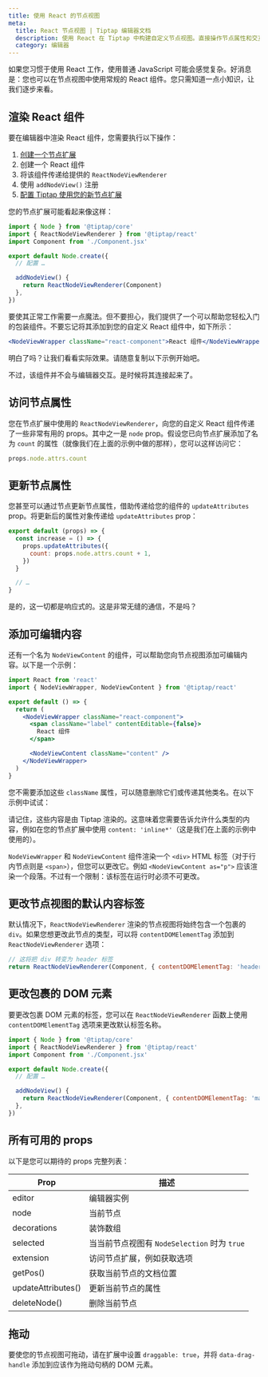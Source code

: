 ```yaml
---
title: 使用 React 的节点视图
meta:
  title: React 节点视图 | Tiptap 编辑器文档
  description: 使用 React 在 Tiptap 中构建自定义节点视图。直接操作节点属性和交互内容。
  category: 编辑器
---
```



如果您习惯于使用 React 工作，使用普通 JavaScript 可能会感觉复杂。好消息是：您也可以在节点视图中使用常规的 React 组件。您只需知道一点小知识，让我们逐步来看。

## 渲染 React 组件

要在编辑器中渲染 React 组件，您需要执行以下操作：

1. [创建一个节点扩展](/editor/extensions/custom-extensions)
2. 创建一个 React 组件
3. 将该组件传递给提供的 `ReactNodeViewRenderer`
4. 使用 `addNodeView()` 注册
5. [配置 Tiptap 使用您的新节点扩展](/editor/getting-started/configure)

您的节点扩展可能看起来像这样：

```js
import { Node } from '@tiptap/core'
import { ReactNodeViewRenderer } from '@tiptap/react'
import Component from './Component.jsx'

export default Node.create({
  // 配置 …

  addNodeView() {
    return ReactNodeViewRenderer(Component)
  },
})
```

要使其正常工作需要一点魔法。但不要担心，我们提供了一个可以帮助您轻松入门的包装组件。不要忘记将其添加到您的自定义 React 组件中，如下所示：

```jsx
<NodeViewWrapper className="react-component">React 组件</NodeViewWrapper>
```

明白了吗？让我们看看实际效果。请随意复制以下示例开始吧。

<CodeDemo path="/GuideNodeViews/ReactComponent?inline=false&hideSource=false" />

不过，该组件并不会与编辑器交互。是时候将其连接起来了。

## 访问节点属性

您在节点扩展中使用的 `ReactNodeViewRenderer`，向您的自定义 React 组件传递了一些非常有用的 props。其中之一是 `node` prop。假设您已向节点扩展添加了名为 `count` 的属性（就像我们在上面的示例中做的那样），您可以这样访问它：

```js
props.node.attrs.count
```

## 更新节点属性

您甚至可以通过节点更新节点属性，借助传递给您的组件的 `updateAttributes` prop。将更新后的属性对象传递给 `updateAttributes` prop：

```js
export default (props) => {
  const increase = () => {
    props.updateAttributes({
      count: props.node.attrs.count + 1,
    })
  }

  // …
}
```

是的，这一切都是响应式的。这是非常无缝的通信，不是吗？

## 添加可编辑内容

还有一个名为 `NodeViewContent` 的组件，可以帮助您向节点视图添加可编辑内容。以下是一个示例：

```jsx
import React from 'react'
import { NodeViewWrapper, NodeViewContent } from '@tiptap/react'

export default () => {
  return (
    <NodeViewWrapper className="react-component">
      <span className="label" contentEditable={false}>
        React 组件
      </span>

      <NodeViewContent className="content" />
    </NodeViewWrapper>
  )
}
```

您不需要添加这些 `className` 属性，可以随意删除它们或传递其他类名。在以下示例中试试：

<CodeDemo path="/GuideNodeViews/ReactComponentContent?inline=false&hideSource=false" />

请记住，这些内容是由 Tiptap 渲染的。这意味着您需要告诉允许什么类型的内容，例如在您的节点扩展中使用 `content: 'inline*'`（这是我们在上面的示例中使用的）。

`NodeViewWrapper` 和 `NodeViewContent` 组件渲染一个 `<div>` HTML 标签（对于行内节点则是 `<span>`），但您可以更改它。例如 `<NodeViewContent as="p">` 应该渲染一个段落。不过有一个限制：该标签在运行时必须不可更改。

## 更改节点视图的默认内容标签

默认情况下，`ReactNodeViewRenderer` 渲染的节点视图将始终包含一个包裹的 `div`。如果您想更改此节点的类型，可以将 `contentDOMElementTag` 添加到 `ReactNodeViewRenderer` 选项：

```js
// 这将把 div 转变为 header 标签
return ReactNodeViewRenderer(Component, { contentDOMElementTag: 'header' })
```

## 更改包裹的 DOM 元素

要更改包裹 DOM 元素的标签，您可以在 `ReactNodeViewRenderer` 函数上使用 `contentDOMElementTag` 选项来更改默认标签名称。

```js
import { Node } from '@tiptap/core'
import { ReactNodeViewRenderer } from '@tiptap/react'
import Component from './Component.jsx'

export default Node.create({
  // 配置 …

  addNodeView() {
    return ReactNodeViewRenderer(Component, { contentDOMElementTag: 'main' })
  },
})
```

## 所有可用的 props

以下是您可以期待的 props 完整列表：

| Prop               | 描述                                                     |
| ------------------ | --------------------------------------------------------- |
| editor             | 编辑器实例                                             |
| node               | 当前节点                                                |
| decorations        | 装饰数组                                               |
| selected           | 当当前节点视图有 `NodeSelection` 时为 `true`             |
| extension          | 访问节点扩展，例如获取选项                                |
| getPos()           | 获取当前节点的文档位置                                   |
| updateAttributes() | 更新当前节点的属性                                     |
| deleteNode()       | 删除当前节点                                          |

## 拖动

要使您的节点视图可拖动，请在扩展中设置 `draggable: true`，并将 `data-drag-handle` 添加到应该作为拖动句柄的 DOM 元素。